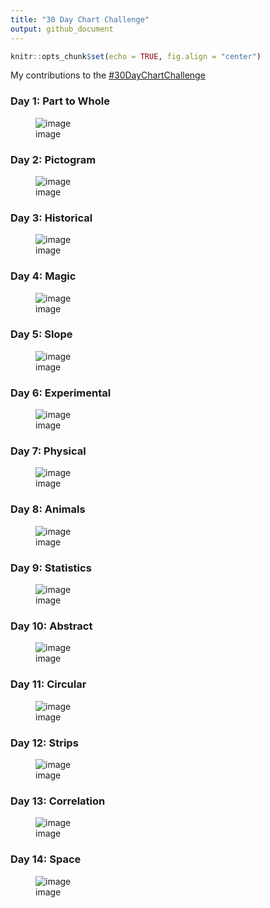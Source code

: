 ```yaml
---
title: "30 Day Chart Challenge"
output: github_document
---
```


```r
knitr::opts_chunk$set(echo = TRUE, fig.align = "center")
```

My contributions to the [#30DayChartChallenge](https://github.com/Z3tt/30DayChartChallenge_2021)  

### Day 1: Part to Whole    
![image](Day1_PartToWhole/Day1.jpeg)  

### Day 2: Pictogram   
![image](Day2_Pictogram/Day2.jpeg)

### Day 3: Historical   
![image](Day3_Historical/Day3.jpeg)

### Day 4: Magic  
![image](Day4_Magic/Day4.jpeg)

### Day 5: Slope  
![image](Day5_Slope/Day5.jpeg)

### Day 6: Experimental 
![image](Day6_Experimental/Day6.jpeg)

### Day 7: Physical
![image](Day7_Physical/Day7.jpeg)

### Day 8: Animals
![image](Day8_Animals/Day8.jpeg)

### Day 9: Statistics
![image](Day9_Statistics/Day9.jpeg)

### Day 10: Abstract
![image](Day10_Abstract/Day10.jpeg)

### Day 11: Circular
![image](Day11_Circular/Day11_drawn_on_ipad.png)

### Day 12: Strips
![image](Day12_Strips/Day12.jpeg)

### Day 13: Correlation
![image](Day13_Correlation/Day13.jpeg)

### Day 14: Space
![image](Day14_Space/Day14.jpeg)